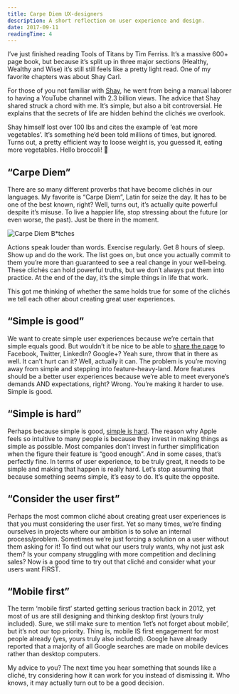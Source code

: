 ```yaml
---
title: Carpe Diem UX-designers
description: A short reflection on user experience and design.
date: 2017-09-11
readingTime: 4
---
```


I’ve just finished reading Tools of Titans by Tim Ferriss. It’s a massive 600+ page book, but because it’s split up in three major sections (Healthy, Wealthy and Wise) it’s still still feels like a pretty light read. One of my favorite chapters was about Shay Carl.

For those of you not familiar with [Shay](https://www.youtube.com/user/shaycarl), he went from being a manual laborer to having a YouTube channel with 2.3 billion views. The advice that Shay shared struck a chord with me. It’s simple, but also a bit controversial. He explains that the secrets of life are hidden behind the clichés we overlook.

Shay himself lost over 100 lbs and cites the example of ‘eat more vegetables’. It’s something he’d been told millions of times, but ignored. Turns out, a pretty efficient way to loose weight is, you guessed it, eating more vegetables. Hello broccoli! 🥗

## “Carpe Diem”

There are so many different proverbs that have become clichés in our languages. My favorite is “Carpe Diem”, Latin for seize the day. It has to be one of the best known, right? Well, turns out, it’s actually quite powerful despite it’s misuse. To live a happier life, stop stressing about the future (or even worse, the past). Just be there in the moment.

![Carpe Diem B*tches](carpediem.gif)

Actions speak louder than words. Exercise regularly. Get 8 hours of sleep. Show up and do the work. The list goes on, but once you actually commit to them you’re more than guaranteed to see a real change in your well-being. These clichés can hold powerful truths, but we don’t always put them into practice. At the end of the day, it’s the simple things in life that work.

This got me thinking of whether the same holds true for some of the clichés we tell each other about creating great user experiences.

## “Simple is good”
We want to create simple user experiences because we’re certain that simple equals good. But wouldn’t it be nice to be able to [share the page](https://antonsten.com/what-is-cost-of-sharing/) to Facebook, Twitter, LinkedIn? Google+? Yeah sure, throw that in there as well. It can’t hurt can it? Well, actually it can. The problem is you’re moving away from simple and stepping into feature-heavy-land. More features should be a better user experiences because we’re able to meet everyone’s demands AND expectations, right? Wrong. You’re making it harder to use. Simple is good.

## “Simple is hard”
Perhaps because simple is good, [simple is hard](https://antonsten.com/simple-is-hard/). The reason why Apple feels so intuitive to many people is because they invest in making things as simple as possible. Most companies don’t invest in further simplification when the figure their feature is “good enough”. And in some cases, that’s perfectly fine. In terms of user experience, to be truly great, it needs to be simple and making that happen is really hard. Let’s stop assuming that because something seems simple, it’s easy to do. It’s quite the opposite.

## “Consider the user first”
Perhaps the most common cliché about creating great user experiences is that you must considering the user first. Yet so many times, we’re finding ourselves in projects where our ambition is to solve an internal process/problem. Sometimes we’re just forcing a solution on a user without them asking for it! To find out what our users truly wants, why not just ask them? Is your company struggling with more competition and declining sales? Now is a good time to try out that cliché and consider what your users want FIRST.

## “Mobile first”
The term ‘mobile first’ started getting serious traction back in 2012, yet most of us are still designing and thinking desktop first (yours truly included). Sure, we still make sure to mention ‘let’s not forget about mobile’, but it’s not our top priority. Thing is, mobile IS first engagement for most people already (yes, yours truly also included). Google have already reported that a majority of all Google searches are made on mobile devices rather than desktop computers.

<script type="text/javascript" src="https://ssl.gstatic.com/trends_nrtr/1127_RC02/embed_loader.js"></script> <script type="text/javascript"> trends.embed.renderExploreWidget("TIMESERIES", {"comparisonItem":[{"keyword":"\"mobile first\"","geo":"","time":"2004-01-01 2017-08-31"}],"category":0,"property":""}, {"exploreQuery":"date=2004-01-01 2017-08-31&q=%22mobile%20first%22","guestPath":"https://trends.google.com:443/trends/embed/"}); </script>


My advice to you? The next time you hear something that sounds like a cliché, try considering how it can work for you instead of dismissing it. Who knows, it may actually turn out to be a good decision.